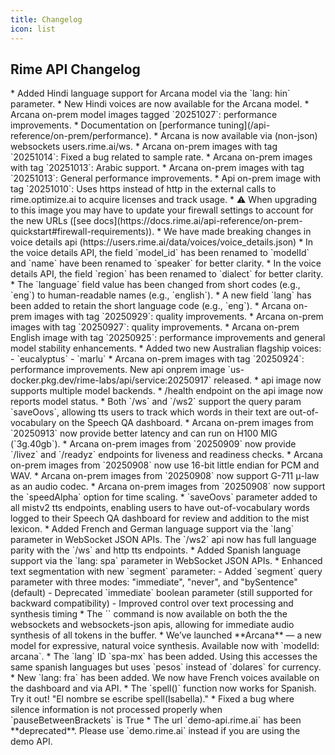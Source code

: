 ```yaml
---
title: Changelog
icon: list
---
```


## Rime API Changelog

<Update label="2025-10-29">
 * Added Hindi language support for Arcana model via the `lang: hin` parameter.
 * New Hindi voices are now available for the Arcana model.
</Update>

<Update label="2025-10-27">
 * Arcana on-prem model images tagged `20251027`: performance improvements.
 * Documentation on [performance tuning](/api-reference/on-prem/performance).
</Update>

<Update label="2025-10-15">
 * Arcana is now available via (non-json) websockets users.rime.ai/ws.
</Update>

<Update label="2025-10-14">
 * Arcana on-prem images with tag `20251014`: Fixed a bug related to sample rate.
</Update>

<Update label="2025-10-13">
 * Arcana on-prem images with tag `20251013`: Arabic support.
 * Arcana on-prem images with tag `20251013`: General performance improvements.
</Update>

<Update label="2025-10-10">
 * Api on-prem image with tag `20251010`: Uses https instead of http in the external calls to rime.optimize.ai to acquire licenses and track usage.
 * ⚠️ When upgrading to this image you may have to update your firewall settings to account for the new URLs ([see docs](https://docs.rime.ai/api-reference/on-prem-quickstart#firewall-requirements)).
</Update>

<Update label="⚠️ 2025-09-30">
 * We have made breaking changes in voice details api (https://users.rime.ai/data/voices/voice_details.json)
 * In the voice details API, the field `model_id` has been renamed to `modelId` and `name` have been renamed to `speaker` for better clarity.
 * In the voice details API, the field `region` has been renamed to `dialect` for better clarity.
 * The `language` field value has been changed from short codes (e.g., `eng`) to human-readable names (e.g., `english`).
 * A new field `lang` has been added to retain the short language code (e.g., `eng`).
</Update>

<Update label="2025-09-29">
 * Arcana on-prem images with tag `20250929`: quality improvements.
</Update>

<Update label="2025-09-27">
 * Arcana on-prem images with tag `20250927`: quality improvements.
</Update>

<Update label="2025-09-25">
 * Arcana on-prem English image with tag `20250925`: performance improvements and general model stability enhancements.
 * Added two new Australian flagship voices:
   - `eucalyptus`
   - `marlu`
</Update>

<Update label="2025-09-24">
 * Arcana on-prem images with tag `20250924`: performance improvements.
</Update>

<Update label="2025-09-17">
New api onprem image `us-docker.pkg.dev/rime-labs/api/service:20250917` released.
* api image now supports multiple model backends.
* /health endpoint on the api image now reports model status.
</Update>

<Update label="2025-09-13">
 * Both `/ws` and `/ws2` support the query param `saveOovs`, allowing tts users to track which words in their text are out-of-vocabulary on
 the Speech QA dashboard.
</Update>

<Update label="2025-09-13">
 * Arcana on-prem images from `20250913` now provide better latency and can run on H100 MIG (`3g.40gb`).
</Update>

<Update label="2025-09-09">
 * Arcana on-prem images from `20250909` now provide `/livez` and `/readyz` endpoints for liveness and readiness checks.
</Update>

<Update label="2025-09-08">
 * Arcana on-prem images from `20250908` now use 16-bit little endian for PCM and WAV.
 * Arcana on-prem images from `20250908` now support G-711 μ-law as an audio codec.
 * Arcana on-prem images from `20250908` now support the `speedAlpha` option for time scaling.
</Update>

<Update label="2025-09-02">
 * `saveOovs` parameter added to all mistv2 tts endpoints, enabling users to have out-of-vocabulary words logged to their Speech QA dashboard for review and addition to the mist lexicon.
</Update>

<Update label="2025-08-01">
 * Added French and German language support via the `lang` parameter in WebSocket JSON APIs. The `/ws2` api now has full language parity with the `/ws` and http tts endpoints.
</Update>

<Update label="2025-07-31">
 * Added Spanish language support via the `lang: spa` parameter in WebSocket JSON APIs.
 * Enhanced text segmentation with new `segment` parameter:
   - Added `segment` query parameter with three modes: "immediate", "never", and "bySentence" (default)
   - Deprecated `immediate` boolean parameter (still supported for backward compatibility)
   - Improved control over text processing and synthesis timing
</Update>

<Update label="2025-05-27">
 * The `<FLUSH>` command is now available on both the the websockets and websockets-json apis, allowing for immediate audio synthesis of all tokens in the buffer.
</Update>

<Update label="2025-04-24">
 * We’ve launched **Arcana** — a new model for expressive, natural voice synthesis. Available now with `modelId: arcana`.
</Update>

<Update label="2025-03-28">
 * The `lang` ID `spa-mx` has been added. Using this accesses the same spanish languages but uses `pesos` instead of `dolares` for currency.
 * New `lang: fra` has been added. We now have French voices available on the dashboard and via API.
</Update>

<Update label="2025-03-26">
  * The `spell()` function now works for Spanish. Try it out! "El nombre se escribe spell(Isabella)."
  * Fixed a bug where silence information is not processed properly when `pauseBetweenBrackets` is True
  * The url `demo-api.rime.ai` has been **deprecated**. Please use `demo.rime.ai` instead if you are using the demo API.
</Update>

